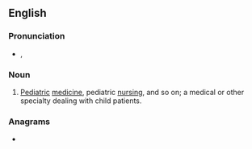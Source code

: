 ==English==

===Pronunciation===
* {{enPR|pēdz}}, {{IPA|en|/piːdz/}}

===Noun===
{{en-noun|-}}

# {{lb|en|medicine|informal|often|attributive}} [[pediatric|Pediatric]] [[medicine]], pediatric [[nursing]], and so on; a medical or other specialty dealing with child patients.

===Anagrams===
* {{anagrams|en|a=deps|DEPs|EDPs|EPDs|PDEs|deps|déps|sped}}